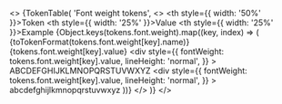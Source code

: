 
<>
  {TokenTable(
    'Font weight tokens',
    <>
      <thead>
        <tr>
          <th style={{ width: '50%' }}>Token</th>
          <th style={{ width: '25%' }}>Value</th>
          <th style={{ width: '25%' }}>Example</th>
        </tr>
      </thead>
      <tbody>
        {Object.keys(tokens.font.weight).map((key, index) => (
          <tr key={index}>
            <td>{toTokenFormat(tokens.font.weight[key].name)}</td>
            <td>{tokens.font.weight[key].value}</td>
            <td>
              <div
                style={{
                  fontWeight: tokens.font.weight[key].value,
                  lineHeight: 'normal',
                }}
              >
                ABCDEFGHIJKLMNOPQRSTUVWXYZ
              </div>
              <div
                style={{
                  fontWeight: tokens.font.weight[key].value,
                  lineHeight: 'normal',
                }}
              >
                abcdefghijlkmnopqrstuvwxyz
              </div>
            </td>
          </tr>
        ))}
      </tbody>
    </>
  )}
</>
